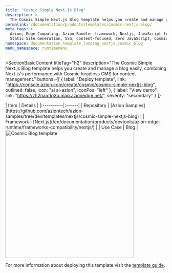 ```yaml
---
title: "Cosmic Simple Next.js Blog"
description: >-
  The Cosmic Simple Next.js Blog template helps you create and manage a blog easily, combining Next.js's performance with Cosmic headless CMS for content management.
permalink: /documentation/products/templates/cosmic-nextjs-blog/
meta_tags: >-
  Azion, Edge Computing, Azion Bundler framework, Nextjs, JavaScript frameworks,
  Static Site Generation, SSG, Content-focused, Zero JavaScript, Cosmic
namespace: documentation_template_landing_nextjs_cosmic_blog
menu_namespace: runtimeMenu
---
```



<SectionBasicContent
  titleTag="h2"
  description="The Cosmic Simple Next.js Blog template helps you create and manage a blog easily, combining Next.js's performance with Cosmic headless CMS for content management."
  buttons={[
    { label: "Deploy template", link: "https://console.azion.com/create/cosmic/cosmic-simple-nextjs-blog", outlined: false, icon: "ai ai-azion", iconPos: "left" },
    { label: "View demo", link: "https://zh2nam1q3o.map.azionedge.net/", severity: "secondary" }
  ]}
>
  <Fragment slot="content">
    <div style="flex: 1; min-width: 300px;">
      | Item | Details |
      |:----------|:------|
      | Repository | [Azion Samples](https://github.com/aziontech/azion-samples/tree/dev/templates/nextjs/cosmic-simple-nextjs-blog) |
      | Framework | [Next.js](/en/documentation/products/devtools/azion-edge-runtime/frameworks-compatibility/nextjs/) |
      | Use Case | Blog |
    </div>
    <div style="display: flex; justify-content: center; align-items: center; flex: 1;">
      <img src="/assets/docs/images/uploads/template-showcase/nextjs/cosmic-nextjs-blog.png" width="400" alt="Cosmic Blog template" style="min-width: 100%; max-width: 100%; height: auto;" />
    </div>
  </Fragment>
</SectionBasicContent>

For more information about deploying this template visit the [template guide](/en/documentation/products/guides/cosmic-simple-next-blog/).